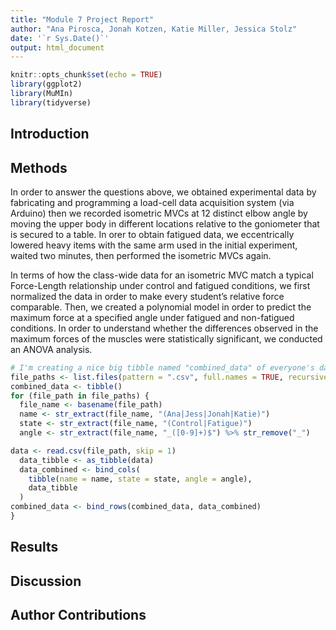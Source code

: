 ```yaml
---
title: "Module 7 Project Report"
author: "Ana Pirosca, Jonah Kotzen, Katie Miller, Jessica Stolz"
date: '`r Sys.Date()`'
output: html_document
---
```


```r
knitr::opts_chunk$set(echo = TRUE)
library(ggplot2)
library(MuMIn)
library(tidyverse)
```

## Introduction

## Methods
In order to answer the questions above, we obtained experimental data by fabricating and programming a load-cell data acquisition system (via Arduino) then we recorded isometric MVCs at 12 distinct elbow angle by moving the upper body in different locations relative to the goniometer that is secured to a table. In orer to obtain fatigued data, we eccentrically lowered heavy items with the same arm used in the initial experiment, waited two minutes, then performed the isometric MVCs again. 

In terms of how the class-wide data for an isometric MVC match a typical Force-Length relationship under control and fatigued conditions, we first normalized the data in order to make every student's relative force comparable. Then, we created a polynomial model in order to predict the maximum force at a specified angle under fatigued and non-fatigued conditions. In order to understand whether the differences observed in the maximum forces of the muscles were statistically significant, we conducted an ANOVA analysis.

```r
# I'm creating a nice big tibble named "combined_data" of everyone's data so it might be easier to use
file_paths <- list.files(pattern = ".csv", full.names = TRUE, recursive = TRUE)
combined_data <- tibble()
for (file_path in file_paths) {
  file_name <- basename(file_path)
  name <- str_extract(file_name, "(Ana|Jess|Jonah|Katie)")
  state <- str_extract(file_name, "(Control|Fatigue)")
  angle <- str_extract(file_name, "_([0-9]+)$") %>% str_remove("_")

data <- read.csv(file_path, skip = 1) 
  data_tibble <- as_tibble(data)  
  data_combined <- bind_cols(
    tibble(name = name, state = state, angle = angle),
    data_tibble
  )
combined_data <- bind_rows(combined_data, data_combined)
}
```


## Results

## Discussion

## Author Contributions
